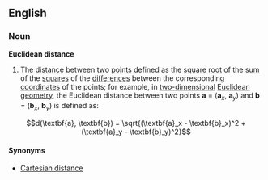==English==
===Noun===
'''Euclidean distance'''

#The [[distance]] between two [[point]]s defined as the [[square root]] of the [[sum]] of the [[square]]s of the [[difference]]s between the corresponding [[coordinate]]s of the points; for example, in [[two-dimensional]] [[Euclidean geometry]], the Euclidean distance between two points '''a''' = ('''a'''<sub>''x''</sub>, '''a'''<sub>''y''</sub>) and '''b''' = ('''b'''<sub>''x''</sub>, '''b'''<sub>''y''</sub>) is defined as:<br>
:<math>d(\textbf{a}, \textbf{b}) = \sqrt{(\textbf{a}_x - \textbf{b}_x)^2 + (\textbf{a}_y - \textbf{b}_y)^2}</math>

====Synonyms====
*[[Cartesian distance]]